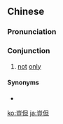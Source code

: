 {{also|岂但}}
==Chinese==
{{zh-forms|s=岂但}}

===Pronunciation===
{{zh-pron
|m=qǐdàn
|c=hei2 daan6
|cat=con
}}

===Conjunction===
{{zh-con}}

# {{lb|zh|literary}} [[not]] [[only]]

====Synonyms====
* {{zh-l|不但}}

[[ko:豈但]]
[[ja:豈但]]